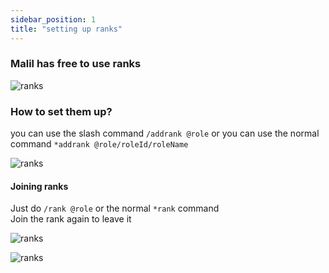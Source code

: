 ```yaml
---
sidebar_position: 1
title: "setting up ranks"
---
```


### Malil has free to use ranks

![ranks](../../static/img/guides/rank/ranks.png)

### How to set them up?

you can use the slash command `/addrank @role` or you can use the normal command `*addrank @role/roleId/roleName`

![ranks](../../static/img/guides/rank/addrank.png)

#### Joining ranks

Just do `/rank @role` or the normal `*rank` command  
Join the rank again to leave it


![ranks](../../static/img/guides/rank/ranks.png)

![ranks](../../static/img/guides/rank/rank.png)